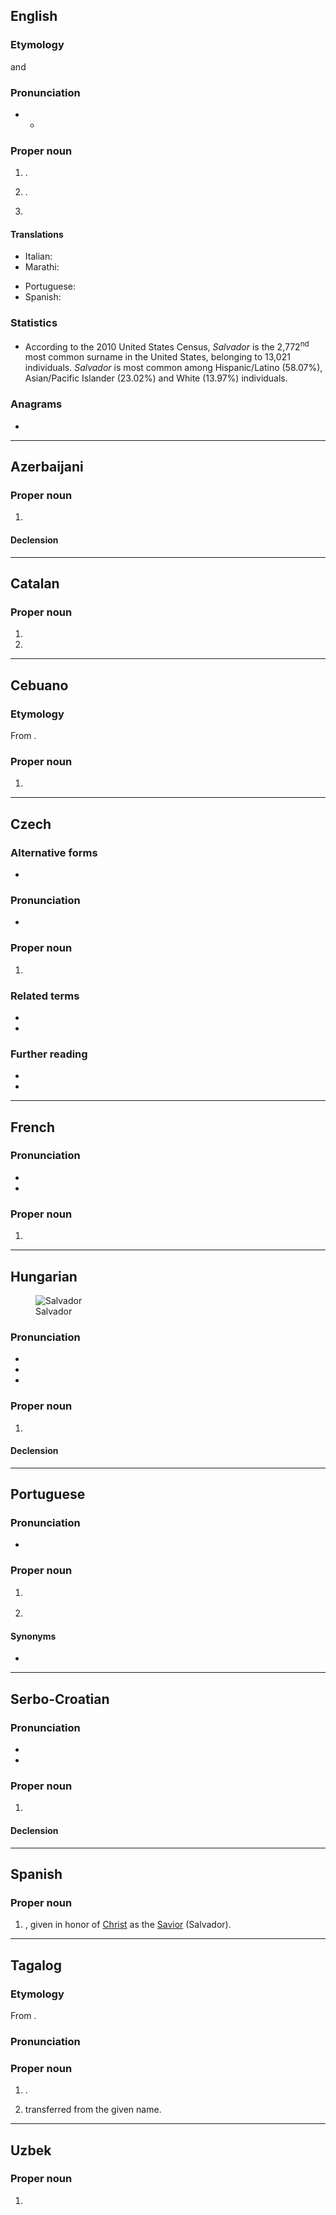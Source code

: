 {{also|salvador|Salvádor}}
==English==
===Etymology===
{{der|en|es|-}} and {{der|en|pt|salvador||savior}}

===Pronunciation===
* {{IPA|en|/ˈsælvədɔː(ɹ)/}}
** {{audio|en|LL-Q1860 (eng)-Vealhurl-Salvador.wav|Audio (UK)}}

===Proper noun===
{{en-proper noun}}

# {{given name|en|male|from=Spanish|from2=Portuguese}}.
# {{place|en|municipality/state capital|s/Bahia|c/Brazil}}.
# {{surname|en}}

====Translations====
{{trans-top|male given name}}
* Italian: {{t+|it|Salvatore}}
* Marathi: {{t|mr|साल्वादोर|n}}
{{trans-mid}}
* Portuguese: {{t+|pt|Salvador}}
* Spanish: {{t+|es|Salvador}}
{{trans-bottom}}

===Statistics===
* According to the 2010 United States Census, ''Salvador'' is the 2,772<sup>nd</sup> most common surname in the United States, belonging to 13,021 individuals. ''Salvador'' is most common among Hispanic/Latino (58.07%), Asian/Pacific Islander (23.02%) and White (13.97%) individuals.

===Anagrams===
* {{anagrams|en|a=aadlorsv|Alvardos|lavadors}}

----

==Azerbaijani==

===Proper noun===
{{head|az|proper noun}}

# {{place|az|country|r/Central America|t1=El Salvador}}

====Declension====
{{az-latin-noun-decl|c|o}}

----

==Catalan==

===Proper noun===
{{ca-proper noun|m}}

# {{given name|ca|male}}
# {{place|ca|municipality/state capital|s/Bahia|c/Brazil|t1=Salvador}}

----

==Cebuano==

===Etymology===
From {{bor|ceb|es|Salvador}}.

===Proper noun===
{{head|ceb|proper noun}}

# {{given name|ceb|male|from=Spanish|A=a}}

----

==Czech==

===Alternative forms===
* {{l|cs|Salvádor}}

===Pronunciation===
* {{cs-IPA}}

===Proper noun===
{{cs-proper noun|g=m}}

# {{place|cs|country|r/Central America|t1=El Salvador}}

===Related terms===
* {{l|cs|salvadorský}}
* {{l|cs|Salvadorec}}

===Further reading===
* {{R:KNLA}}
* {{R:SSJC}}

----

==French==
{{wikipedia|lang=fr}}

===Pronunciation===
* {{fr-IPA}}
* {{audio|fr|LL-Q150 (fra)-GrandCelinien-Salvador.wav|Audio}}

===Proper noun===
{{fr-proper noun}}

# {{place|fr|country|r/Central America|t1=El Salvador}}

----

==Hungarian==
{{wikipedia|lang=hu}}
[[Image:LocationElSalvador.png|thumb|Salvador]]

===Pronunciation===
* {{hu-IPA|szalvador}}
* {{hyphenation|hu|Sal|va|dor}}
* {{rhymes|hu|or}}

===Proper noun===
{{head|hu|proper noun}}

# {{place|hu|country|r/Central America|t1=El Salvador}}

====Declension====
{{hu-infl-nom|Salvadoro|o|-|n=sg}}{{hu-pos-otok|Salvador|j|jai|n=sg}}

----

==Portuguese==

===Pronunciation===
* {{hyphenation|pt|Sal|va|dor}}

===Proper noun===
{{pt-proper noun|m}}

# {{lb|pt|Portugal}} {{place|pt|country|r/Central America|t1=El Salvador}}
# {{place|pt|municipality/state capital|s/Bahia|c/Brazil|t1=Salvador}}

====Synonyms====
* {{l|pt|El Salvador}}

----

==Serbo-Croatian==

===Pronunciation===
* {{IPA|sh|/sǎlʋaːdor/}}
* {{hyphenation|sh|Sal|va|dor}}

===Proper noun===
{{sh-proper noun|g=m|head=Sàlvādor}}

# {{place|sh|country|r/Central America|t1=El Salvador}}

====Declension====
{{sh-decl-noun-unc
|Salvador
|Salvadora
|Salvadoru
|Salvador
|Salvadore
|Salvadoru
|Salvadorom
}}

----

==Spanish==

===Proper noun===
{{es-proper noun|m}}

# {{given name|es|male}}, given in honor of [[Christ]] as the [[Savior]] (Salvador).

----

==Tagalog==

===Etymology===
From {{bor|tl|es|-}}.

===Pronunciation===
{{hyphenation|tl|Sal|va|dor}}

===Proper noun===
{{head|tl|proper noun}}

# {{given name|tl|male|from=Spanish}}.
# {{surname|tl|from=Spanish|dot=}} transferred from the given name.

----

==Uzbek==

===Proper noun===
{{head|uz|proper noun}}

# {{place|uz|country|r/Central America|t1=El Salvador}}